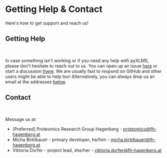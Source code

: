 # Getting Help & Contact

Here's how to get support and reach us!

## Getting Help

<br/>
<div style={{ textAlign: 'justify' }}>

In case something isn't working or if you need any help with pyXLMS, please
don't hesitate to reach out to us. You can open
up an issue [here](https://github.com/hgb-bin-proteomics/pyXLMS/issues) or
start a discussion
[there](https://github.com/hgb-bin-proteomics/pyXLMS/discussions).
We are usually fast to respond on GitHub and other users might be able to help
too! Alternatively, you can always drop us an email at the addresses
[below](#contact).

</div>

## Contact

<br/>
<div style={{ textAlign: 'justify' }}>

Message us at:

- \[Preferred\] Proteomics Research Group Hagenberg - [proteomics@fh-hagenberg.at](mailto:proteomics@fh-hagenberg.at)
- Micha Birklbauer - primary developer, he/him - [micha.birklbauer@fh-hagenberg.at](mailto:micha.birklbauer@fh-hagenberg.at)
- Viktoria Dorfer - project lead, she/her - [viktoria.dorfer@fh-hagenberg.at](mailto:viktoria.dorfer@fh-hagenberg.at)

</div>
